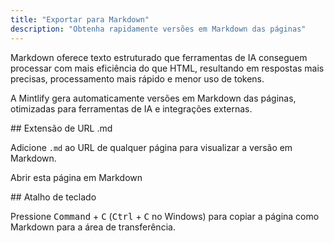 ```yaml
---
title: "Exportar para Markdown"
description: "Obtenha rapidamente versões em Markdown das páginas"
---
```



Markdown oferece texto estruturado que ferramentas de IA conseguem processar com mais eficiência do que HTML, resultando em respostas mais precisas, processamento mais rápido e menor uso de tokens.

A Mintlify gera automaticamente versões em Markdown das páginas, otimizadas para ferramentas de IA e integrações externas.


<div id="md-url-extension">
  ## Extensão de URL .md
</div>

Adicione `.md` ao URL de qualquer página para visualizar a versão em Markdown.

<PreviewButton href="https://mintlify.com/docs/ai/markdown-export.md">Abrir esta página em Markdown</PreviewButton>

<div id="keyboard-shortcut">
  ## Atalho de teclado
</div>

Pressione <kbd>Command</kbd> + <kbd>C</kbd> (<kbd>Ctrl</kbd> + <kbd>C</kbd> no Windows) para copiar a página como Markdown para a área de transferência.
